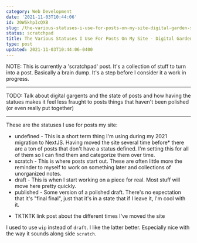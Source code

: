```yaml
---
category: Web Development
date: '2021-11-03T10:44:06'
id: 20WSkhpIcQXB
slug: /the-various-statuses-i-use-for-posts-on-my-site-digital-garden-style
status: scratchpad
title: The Various Statuses I Use For Posts On My Site - Digital Garden Style
type: post
updated: 2021-11-03T10:44:06-0400
---
```


NOTE: This is currently a 'scratchpad' post. It's a collection of stuff to turn into a post. Basically a brain dump. It's a step before I consider it a work in progress. 

---

TODO: Talk about digital gargents and the state of posts and how having the statues makes it feel less fraught to posts things that haven't been polished (or even really put together)

---


These are the statuses I use for posts my site:

- undefined - This is a short term thing I'm using during my 2021 migration to NextJS. Having moved the site several time before* there are a ton of posts that don't have a status defined. I'm setting this for all of them so I can find them and categorize them over time. 
- scratch - This is where posts start out. These are often little more the reminder to myself to work on something later and collections of unorganized notes.
- draft - This is when I start working on a piece for real. Most stuff will move here pretty quickly. 
- published - Some version of a polished draft. There's no expectation that it's "final final", just that it's in a state that if I leave it, I'm cool with it. 


* TKTKTK link post about the different times I've moved the site

I used to use `wip` instead of `draft`. I like the latter better. Especially nice with the way it sounds along side `scratch`.